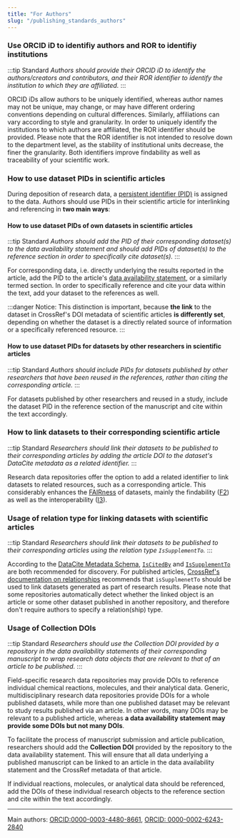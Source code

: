 ```yaml
---
title: "For Authors"
slug: "/publishing_standards_authors"
---
```


### Use ORCID iD to identifiy authors and ROR to identifiy institutions

:::tip Standard
_Authors should provide their ORCID iD to identify the authors/creators and contributors, and their ROR identifier to identify the institution to which they are affiliated._
:::

ORCID iDs allow authors to be uniquely identified, whereas author names may not be unique, may change, or may have different ordering conventions depending on cultural differences. Similarly, affiliations can vary according to style and granularity. In order to uniquely identify the institutions to which authors are affiliated, the ROR identifier should be provided. Please note that the ROR identifier is not intended to resolve down to the department level, as the stability of institutional units decrease, the finer the granularity. Both identifiers improve findability as well as traceability of your scientific work.

### How to use dataset PIDs in scientific articles

During deposition of research data, a [persistent identifier (PID)](/docs/pid) is assigned to the data. Authors should use PIDs in their scientific article for interlinking and referencing in **two main ways**:

#### How to use dataset PIDs of own datasets in scientific articles

:::tip Standard
_Authors should add the PID of their corresponding dataset(s) to the data availability statement and should add PIDs of dataset(s) to the reference section in order to specifically cite dataset(s)._
:::

For corresponding data, i.e. directly underlying the results reported in the article, add the PID to the article's [data availability statement](/docs/data_availability_statement), or a similarly termed section. In order to specifically reference and cite your data within the text, add your dataset to the references as well.

:::danger Notice:
This distinction is important, because **the link** to the dataset in CrossRef's DOI metadata of scientific articles **is differently set**, depending on whether the dataset is a directly related source of information or a specifically referenced resource.
:::

#### How to use dataset PIDs for datasets by other researchers in scientific articles

:::tip Standard
_Authors should include PIDs for datasets published by other researchers that have been reused in the references, rather than citing the corresponding article._
:::

For datasets published by other researchers and reused in a study, include the dataset PID in the reference section of the manuscript and cite within the text accordingly.

### How to link datasets to their corresponding scientific article

:::tip Standard
_Researchers should link their datasets to be published to their corresponding articles by adding the article DOI to the dataset's DataCite metadata as a related identifier._
:::

Research data repositories offer the option to add a related identifier to link datasets to related resources, such as a corresponding article. This considerably enhances the [FAIRness](/docs/fair/) of datasets, mainly the findability ([F2](/docs/fair/#f2-data-are-described-with-rich-metadata-defined-by-r1-below)) as well as the interoperability ([I3](/docs/fair/#i3-metadata-include-qualified-references-to-other-metadata)).

### Usage of relation type for linking datasets with scientific articles

:::tip Standard
_Researchers should link their datasets to be published to their corresponding articles using the relation type `IsSupplementTo`._
:::

According to the [DataCite Metadata Schema](https://datacite-metadata-schema.readthedocs.io/en/4.5/appendices/appendix-1/relationType/), [`IsCitedBy`](https://datacite-metadata-schema.readthedocs.io/en/4.5/appendices/appendix-1/relationType/#iscitedby) and [`IsSupplementTo`](https://datacite-metadata-schema.readthedocs.io/en/4.5/appendices/appendix-1/relationType/#issupplementto) are both recommended for discovery. For published articles, [CrossRef's documentation on relationships](https://www.crossref.org/documentation/schema-library/markup-guide-metadata-segments/relationships/) recommends that `isSupplmenetTo` should be used to link datasets generated as part of research results. Please note that some repositories automatically detect whether the linked object is an article or some other dataset published in another repository, and therefore don't require authors to specify a relation(ship) type.

### Usage of Collection DOIs

:::tip Standard
_Researchers should use the Collection DOI provided by a repository in the data availability statements of their corresponding manuscript to wrap research data objects that are relevant to that of an article to be published._
:::

Field-specific research data repositories may provide DOIs to reference individual chemical reactions, molecules, and their analytical data. Generic, multidisciplinary research data repositories provide DOIs for a whole published datasets, while more than one published dataset may be relevant to study results published via an article. In other words, many DOIs may be relevant to a published article, whereas **a data availability statement may provide some DOIs but not many DOIs**.

To facilitate the process of manuscript submission and article publication, researchers should add the **Collection DOI** provided by the repository to the data availability statement. This will ensure that all data underlying a published manuscript can be linked to an article in the data availability statement and the CrossRef metadata of that article.

If individual reactions, molecules, or analytical data should be referenced, add the DOIs of these individual research objects to the reference section and cite within the text accordingly.

---

Main authors: [ORCID:0000-0003-4480-8661](https://orcid.org/0000-0003-4480-8661), [ORCID: 0000-0002-6243-2840](https://orcid.org/0000-0002-6243-2840)
